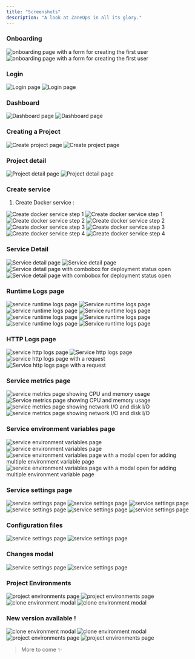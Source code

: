 ```yaml
---
title: "Screenshots"
description: "A look at ZaneOps in all its glory."
---
```


### Onboarding

<img className="block dark:hidden" src="/images/create-user-light.png" alt="onboarding page with a form for creating the first user" />
<img className="!hidden dark:!block" src="/images/create-user-dark.png" alt="onboarding page with a form for creating the first user" />


### Login

<img className="block dark:hidden" src="/images/login-light.png" alt="Login page" />
<img className="!hidden dark:!block" src="/images/login-dark.png" alt="Login page" />

### Dashboard


<img className="block dark:hidden" src="/images/dashboard-light.png" alt="Dashboard page" />
<img className="!hidden dark:!block" src="/images/dashboard-dark.png" alt="Dashboard page" />

### Creating a Project


<img className="block dark:hidden" src="/images/create-project-light.png" alt="Create project page" />
<img className="!hidden dark:!block" src="/images/create-project-dark.png" alt="Create project page" />

### Project detail

<img className="block dark:hidden" src="/images/project-detail-light.png" alt="Project detail page" />
<img className="!hidden dark:!block" src="/images/project-detail-dark.png" alt="Project detail page" />


### Create service

1. Create Docker service :

<img className="block dark:hidden" src="/images/create-service-step1-light.png" alt="Create docker service step 1" />
<img className="!hidden dark:!block" src="/images/create-service-step1-dark.png" alt="Create docker service step 1" />

<img className="block dark:hidden" src="/images/create-service-step2-light.png" alt="Create docker service step 2" />
<img className="!hidden dark:!block" src="/images/create-service-step2-dark.png" alt="Create docker service step 2" />

<img className="block dark:hidden" src="/images/create-service-step3-light.png" alt="Create docker service step 3" />
<img className="!hidden dark:!block" src="/images/create-service-step3-dark.png" alt="Create docker service step 3" />

<img className="block dark:hidden" src="/images/create-service-step4-light.png" alt="Create docker service step 4" />
<img className="!hidden dark:!block" src="/images/create-service-step4-dark.png" alt="Create docker service step 4" />

### Service Detail

<img className="block dark:hidden" src="/images/service-detail-light.png" alt="Service detail page" />
<img className="!hidden dark:!block" src="/images/service-detail-dark.png" alt="Service detail page" />

<img className="block dark:hidden" src="/images/service-detail-combobox-light.png" alt="Service detail page with combobox for deployment status open" />
<img className="!hidden dark:!block" src="/images/service-detail-combobox-dark.png" alt="Service detail page with combobox for deployment status  open" />


### Runtime Logs page

<img className="block dark:hidden" src="/images/deployment-detail-light.png" alt="service runtime logs page" />
<img className="!hidden dark:!block" src="/images/deployment-detail-dark.png" alt="Service runtime logs page" />

<img className="block dark:hidden" src="/images/logs-filter-light.png" alt="service runtime logs page" />
<img className="!hidden dark:!block" src="/images/logs-filter-dark.png" alt="Service runtime logs page" />


<img className="block dark:hidden" src="/images/logs-max-light.png" alt="service runtime logs page" />
<img className="!hidden dark:!block" src="/images/logs-max-dark.png" alt="Service runtime logs page" />


<img className="block dark:hidden" src="/images/logs-octane-light.png" alt="service runtime logs page" />
<img className="!hidden dark:!block" src="/images/logs-octane-dark.png" alt="Service runtime logs page" />


### HTTP Logs page

<img className="block dark:hidden" src="/images/http-logs-light.png" alt="service http logs page" />
<img className="!hidden dark:!block" src="/images/http-logs-dark.png" alt="Service http logs page" />

<img className="block dark:hidden" src="/images/http-logs-with-details-open-light.png" alt="service http logs page with a request" />
<img className="!hidden dark:!block" src="/images/http-logs-with-details-open-dark.png" alt="Service http logs page with a request" />


### Service metrics page

<img className="block dark:hidden" src="/images/service-metrics-light.png" alt="service metrics page showing CPU and memory usage" />
<img className="!hidden dark:!block" src="/images/service-metrics-dark.png" alt="Service metrics page showing CPU and memory usage" />

<img className="block dark:hidden" src="/images/service-metrics-net-light.png" alt="service metrics page showing network I/O and disk I/O" />
<img className="!hidden dark:!block" src="/images/service-metrics-net-dark.png" alt="service metrics page showing network I/O and disk I/O" />


### Service environment variables page

<img className="block dark:hidden" src="/images/service-envs-light.png" alt="service environment variables page" />
<img className="!hidden dark:!block" src="/images/service-envs-dark.png" alt="service environment variables page" />

<img className="block dark:hidden" src="/images/service-envs-modal-light.png" alt="service environment variables page with a modal open for adding multiple environment variable page" />
<img className="!hidden dark:!block" src="/images/service-envs-modal-dark.png" alt="service environment variables page with a modal open for adding multiple environment variable page" />


### Service settings page

<img className="block dark:hidden" src="/images/service-settings-1-light.png" alt="service settings page" />
<img className="!hidden dark:!block" src="/images/service-settings-1-dark.png" alt="service settings page" />

<img className="block dark:hidden" src="/images/service-settings-2-light.png" alt="service settings page" />
<img className="!hidden dark:!block" src="/images/service-settings-2-dark.png" alt="service settings page" />

<img className="block dark:hidden" src="/images/service-settings-3-light.png" alt="service settings page" />
<img className="!hidden dark:!block" src="/images/service-settings-3-dark.png" alt="service settings page" />

### Configuration files

<img className="block dark:hidden" src="/images/service-settings-4-light.png" alt="service settings page" />
<img className="!hidden dark:!block" src="/images/service-settings-4-dark.png" alt="service settings page" />


### Changes modal

<img className="block dark:hidden" src="/images/changes-modal-light.png" alt="service settings page" />
<img className="!hidden dark:!block" src="/images/changes-modal-dark.png" alt="service settings page" />

### Project Environments

<img className="block dark:hidden" src="/images/project-environments-light.png" alt="project environments page" />
<img className="!hidden dark:!block" src="/images/project-environments-dark.png" alt="project environments page" />

<img className="block dark:hidden" src="/images/project-clone-environment-light.png" alt="clone environment modal" />
<img className="!hidden dark:!block" src="/images/project-clone-environment-dark.png" alt="clone environment modal" />


### New version available !

<img className="block dark:hidden" src="/images/new-version-toast-light.png" alt="clone environment modal" />
<img className="!hidden dark:!block" src="/images/new-version-toast-dark.png" alt="clone environment modal" />

<img className="block dark:hidden" src="/images/new-version-modal-light.png" alt="project environments page" />
<img className="!hidden dark:!block" src="/images/new-version-modal-dark.png" alt="project environments page" />


> More to come ✨ 